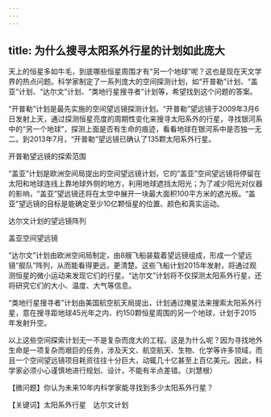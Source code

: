 ```yaml
---
---
---
```

title: 为什么搜寻太阳系外行星的计划如此庞大
---




天上的恒星多如牛毛，到底哪些恒星周围才有“另一个地球”呢？这也是现在天文学界的热点问题。科学家制定了一系列庞大的空间探测计划，如“开普勒”计划、“盖亚”计划、“达尔文”计划、“类地行星搜寻者”计划等，希望找到这个问题的答案。

“开普勒”计划是最先实施的空间望远镜探测计划。“开普勒”望远镜于2009年3月6日发射上天，通过探测恒星亮度的周期性变化来搜寻太阳系外的行星，寻找银河系中的“另一个地球”，探测上面是否有生命的痕迹，看看地球在银河系中是否独一无二。到2013年7月，“开普勒”望远镜已确认了135颗太阳系外行星。

开普勒望远镜的探索范围



“盖亚”计划是欧洲空间局提出的空间望远镜计划，它的“盖亚”空间望远镜将停留在太阳和地球连线上靠地球外侧的地方，利用地球遮挡太阳光；为了减少阳光对仪器的影响，“盖亚”望远镜还将在太空中展开一块最大面积100平方米的遮光板。“盖亚”望远镜的目标是能确定至少10亿颗恒星的位置、颜色和真实运动。

达尔文计划的望远镜阵列



盖亚空间望远镜



“达尔文”计划由欧洲空间局制定，由8艘飞船装载着望远镜组成，形成一个望远镜“舰队”阵列，从而能看得更远，更清楚。这些飞船计划2015年发射，将通过观测恒星的微小运动来发现它们的行星。“达尔文”计划将不仅探测太阳系外行星，还将研究它们的大小、温度、大气等信息。

“类地行星搜寻者”计划由美国航空航天局提出，计划通过掩星法来搜索太阳系外行星，意在搜寻距地球45光年之内、约150颗恒星周围的另一个地球，计划于2015年发射升空。

以上这些空间探索计划无一不是复杂而庞大的工程。这是为什么呢？因为寻找地外生命是一项复杂而艰巨的任务，涉及天文、航空航天、生物、化学等许多领域，而且一个空间望远镜项目耗资往往十分巨大，动辄几十亿甚至上百亿美元。因此，科学家必须小心谨慎地进行规划、设计，不能有半点差错。（刘慧根）





【微问题】你认为未来10年内科学家能寻找到多少太阳系外行星？

【关键词】太阳系外行星　达尔文计划